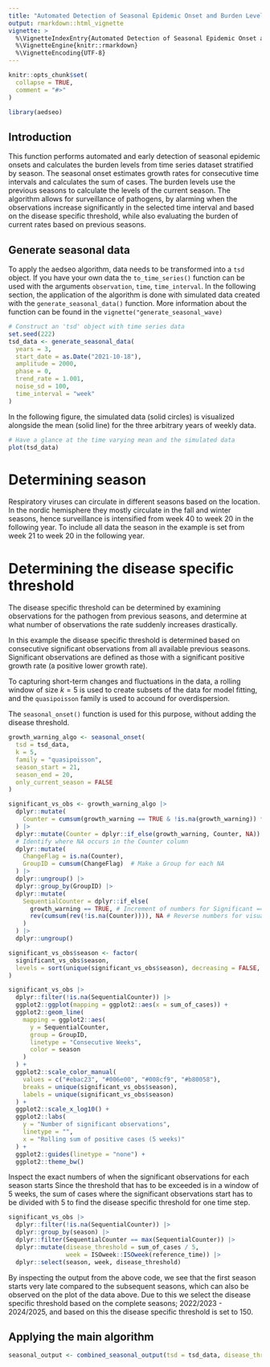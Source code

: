 ```yaml
---
title: "Automated Detection of Seasonal Epidemic Onset and Burden Levels in R"
output: rmarkdown::html_vignette
vignette: >
  %\VignetteIndexEntry{Automated Detection of Seasonal Epidemic Onset and Burden Levels in R}
  %\VignetteEngine{knitr::rmarkdown}
  %\VignetteEncoding{UTF-8}
---
```


```r
knitr::opts_chunk$set(
  collapse = TRUE,
  comment = "#>"
)
```

```r
library(aedseo)
```

## Introduction

This function performs automated and early detection of seasonal epidemic onsets and calculates the burden levels from time series dataset stratified by season.
The seasonal onset estimates growth rates for consecutive time intervals and calculates the sum of cases.
The burden levels use the previous seasons to calculate the levels of the current season.
The algorithm allows for surveillance of pathogens, by alarming when the observations increase significantly in the selected time interval and based on the
disease specific threshold, while also evaluating the burden of current rates based on previous seasons.

## Generate seasonal data

To apply the aedseo algorithm, data needs to be transformed into a `tsd` object.
If you have your own data the `to_time_series()` function can be used with the arguments `observation`, `time`, `time_interval`.
In the following section, the application of the algorithm is done with simulated data created with the `generate_seasonal_data()` function.
More information about the function can be found in the `vignette("generate_seasonal_wave)`

```r
# Construct an 'tsd' object with time series data
set.seed(222)
tsd_data <- generate_seasonal_data(
  years = 3,
  start_date = as.Date("2021-10-18"),
  amplitude = 2000,
  phase = 0,
  trend_rate = 1.001,
  noise_sd = 100,
  time_interval = "week"
)
```

In the following figure, the simulated data (solid circles) is visualized alongside the mean (solid line) for the three arbitrary years of weekly data.

```r
# Have a glance at the time varying mean and the simulated data
plot(tsd_data)
```

# Determining season
Respiratory viruses can circulate in different seasons based on the location.
In the nordic hemisphere they mostly circulate in the fall and winter seasons, hence surveillance is intensified from week 40 to week 20 in the following year.
To include all data the season in the example is set from week 21 to week 20 in the following year.

# Determining the disease specific threshold
The disease specific threshold can be determined by examining observations for the pathogen from previous seasons,
and determine at what number of observations the rate suddenly increases drastically.

In this example the disease specific threshold is determined based on consecutive significant observations from all available previous seasons.
Significant observations are defined as those with a significant positive growth rate (a positive lower growth rate).

To capturing short-term changes and fluctuations in the data, a rolling window of size $k = 5$ is used to create subsets of the data for model fitting,
and the `quasipoisson` family is used to accound for overdispersion.

The `seasonal_onset()` function is used for this purpose, without adding the disease threshold.
```r
growth_warning_algo <- seasonal_onset(
  tsd = tsd_data,
  k = 5,
  family = "quasipoisson",
  season_start = 21,
  season_end = 20,
  only_current_season = FALSE
)

significant_vs_obs <- growth_warning_algo |>
  dplyr::mutate(
    Counter = cumsum(growth_warning == TRUE & !is.na(growth_warning)) * growth_warning
  ) |>
  dplyr::mutate(Counter = dplyr::if_else(growth_warning, Counter, NA)) |>
  # Identify where NA occurs in the Counter column
  dplyr::mutate(
    ChangeFlag = is.na(Counter),
    GroupID = cumsum(ChangeFlag)  # Make a Group for each NA
  ) |>
  dplyr::ungroup() |>
  dplyr::group_by(GroupID) |>
  dplyr::mutate(
    SequentialCounter = dplyr::if_else(
      growth_warning == TRUE, # Increment of numbers for Significant == TRUE
      rev(cumsum(rev(!is.na(Counter)))), NA # Reverse numbers for visuality on plot
    )
  ) |>
  dplyr::ungroup()

significant_vs_obs$season <- factor(
  significant_vs_obs$season,
  levels = sort(unique(significant_vs_obs$season), decreasing = FALSE, method = "auto")
)

significant_vs_obs |>
  dplyr::filter(!is.na(SequentialCounter)) |>
  ggplot2::ggplot(mapping = ggplot2::aes(x = sum_of_cases)) +
  ggplot2::geom_line(
    mapping = ggplot2::aes(
      y = SequentialCounter,
      group = GroupID,
      linetype = "Consecutive Weeks",
      color = season
    )
  ) +
  ggplot2::scale_color_manual(
    values = c("#ebac23", "#006e00", "#008cf9", "#b80058"),
    breaks = unique(significant_vs_obs$season),
    labels = unique(significant_vs_obs$season)
  ) +
  ggplot2::scale_x_log10() +
  ggplot2::labs(
    y = "Number of significant observations",
    linetype = "",
    x = "Rolling sum of positive cases (5 weeks)"
  ) +
  ggplot2::guides(linetype = "none") +
  ggplot2::theme_bw()
```
Inspect the exact numbers of when the significant observations for each season starts
Since the threshold that has to be exceeded is in a window of 5 weeks, the sum of cases where the significant
observations start has to be divided with 5 to find the disease specific threshold for one time step.
```r
significant_vs_obs |>
  dplyr::filter(!is.na(SequentialCounter)) |>
  dplyr::group_by(season) |>
  dplyr::filter(SequentialCounter == max(SequentialCounter)) |>
  dplyr::mutate(disease_threshold = sum_of_cases / 5,
                week = ISOweek::ISOweek(reference_time)) |>
  dplyr::select(season, week, disease_threshold)
```

By inspecting the output from the above code, we see that the first season starts very late compared to the subsequent seasons,
which can also be observed on the plot of the data above. Due to this we select the disease specific threshold based on the
complete seasons; 2022/2023 - 2024/2025, and based on this the disease specific threshold is set to 150.

## Applying the main algorithm

```r
seasonal_output <- combined_seasonal_output(tsd = tsd_data, disease_threshold = 150)
```
